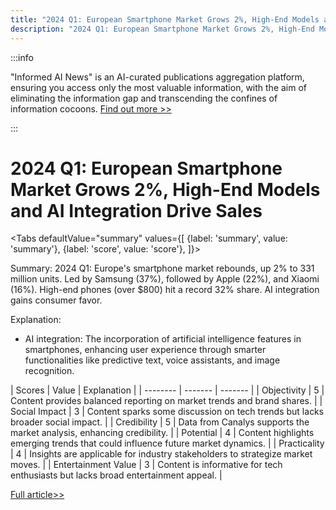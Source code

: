 ```yaml
---
title: "2024 Q1: European Smartphone Market Grows 2%, High-End Models and AI Integration Drive Sales"
description: "2024 Q1: European Smartphone Market Grows 2%, High-End Models and AI Integration Drive Sales"
---
```



:::info

"Informed AI News" is an AI-curated publications aggregation platform, ensuring you access only the most valuable information, with the aim of eliminating the information gap and transcending the confines of information cocoons.  [Find out more >>](/docs/guides)

:::

# 2024 Q1: European Smartphone Market Grows 2%, High-End Models and AI Integration Drive Sales


<Tabs
	defaultValue="summary"
	values={[
	{label: 'summary', value: 'summary'},
	{label: 'score', value: 'score'},
]}>
<TabItem value="summary">


Summary:
2024 Q1: Europe's smartphone market rebounds, up 2% to 331 million units. Led by Samsung (37%), followed by Apple (22%), and Xiaomi (16%). High-end phones (over $800) hit a record 32% share. AI integration gains consumer favor.

Explanation:
- AI integration: The incorporation of artificial intelligence features in smartphones, enhancing user experience through smarter functionalities like predictive text, voice assistants, and image recognition.
</TabItem>
<TabItem value="score">
	| Scores     | Value   | Explanation |
	| -------- | ------- | ------- |
	| Objectivity  | 5    | Content provides balanced reporting on market trends and brand shares.    |
	| Social Impact | 3     | Content sparks some discussion on tech trends but lacks broader social impact.    |
	| Credibility    | 5    | Data from Canalys supports the market analysis, enhancing credibility.    |
	| Potential    | 4    | Content highlights emerging trends that could influence future market dynamics.    |
	| Practicality    | 4    | Insights are applicable for industry stakeholders to strategize market moves.    |
	| Entertainment Value    | 3    | Content is informative for tech enthusiasts but lacks broad entertainment appeal.    |
</TabItem>
</Tabs>

[Full article>>](https://readhub.cn/topic/8aH46w0RDPt)
